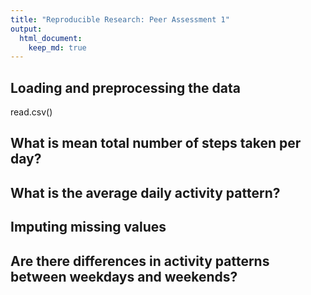```yaml
---
title: "Reproducible Research: Peer Assessment 1"
output: 
  html_document:
    keep_md: true
---
```



## Loading and preprocessing the data

read.csv() 

## What is mean total number of steps taken per day?



## What is the average daily activity pattern?



## Imputing missing values



## Are there differences in activity patterns between weekdays and weekends?
